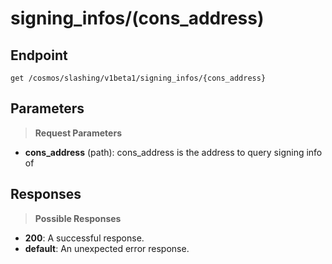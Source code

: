 # signing_infos/(cons_address)

## Endpoint
```http
get /cosmos/slashing/v1beta1/signing_infos/{cons_address}
```

## Parameters
> **Request Parameters**

- **cons_address** (path): cons_address is the address to query signing info of

## Responses
> **Possible Responses**

- **200**: A successful response.
- **default**: An unexpected error response.

